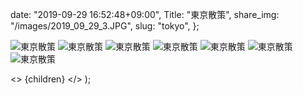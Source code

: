 
  date: "2019-09-29 16:52:48+09:00",
  Title: "東京散策",
  share_img: "/images/2019_09_29_3.JPG",
  slug: "tokyo",
};

![東京散策](/images/2019_09_28_1.JPG)
![東京散策](/images/2019_09_28_2.JPG)
![東京散策](/images/2019_09_29_1.JPG)
![東京散策](/images/2019_09_29_2.JPG)
![東京散策](/images/2019_09_29_3.JPG)
![東京散策](/images/2019_09_29_4.JPG)
![東京散策](/images/2019_09_29_5.JPG)

  <>
    <Head>
      <title>{meta.Title} | 異郷好実</title>
    </Head>
    <PostLayout meta={meta}>{children}</PostLayout>
  </>
);
